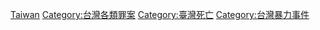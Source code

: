 {{Catnav|頁面分類|社會|社會問題|犯罪|謀殺|各國謀殺案}}
{{Catnav|頁面分類|社會科學|社會學|刑事學|犯罪|謀殺|各國謀殺案}}
{{Catnav|頁面分類|社會科學|心理學|行為|犯罪|謀殺|各國謀殺案}}

[[Category:各國謀殺案|Taiwan]]
[[Category:台灣各類罪案|Category:台灣各類罪案]]
[[Category:臺灣死亡|Category:臺灣死亡]]
[[Category:台灣暴力事件|Category:台灣暴力事件]]